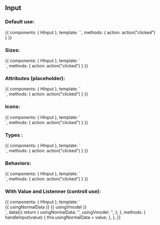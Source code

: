 
<Meta title="Design System/Atoms/Input" component={HInput} />

## Input

### Default use:

<Canvas>
  <Story name="Default use">
    {{
        components: { HInput },
        template: `<h-input type="text" />`,
        methods: { action: action("clicked") }
    }}
  </Story>
</Canvas>

### Sizes:

<Canvas>
  <Story name="Sizes">
    {{
        components: { HInput },
        template: `
        <div>
          <h-input type="text" size="small" placeholder="small" />
          <span />
          <h-input type="text" size="medium" placeholder="medium" />
        </div>
        `,
        methods: { action: action("clicked") }
    }}
  </Story>
</Canvas>

### Attributes (placeholder):

<Canvas>
  <Story name="Attributes">
    {{
        components: { HInput },
        template: `
        <div>
          <h-input type="text" placeholder="example1" />
        </div>
        `,
        methods: { action: action("clicked") }
    }}
  </Story>
</Canvas>

### Icons:

<Canvas>
  <Story name="Attributdsades">
    {{
        components: { HInput },
        template: `
        <div>
          <h-input type="text" icon="fas fa-user" />
          <h-input type="text" icon="fas fa-user" icon-color="success" />
        </div>
        `,
        methods: { action: action("clicked") }
    }}
  </Story>
</Canvas>

### Types :

<Canvas>
  <Story name="Types">
    {{
        components: { HInput },
        template: `
        <div>
          <h-input type="text" placeholder="example" />
          <h-input type="number" placeholder="1000" />
          <h-input type="date" />
        </div>
      `,
        methods: { action: action("clicked") }
    }}
  </Story>
</Canvas>

### Behaviors:

<Canvas>
  <Story name="Behaviors">
    {{
        components: { HInput },
        template: `
        <div>
          <h-input type="text" icon="fas fa-user" behavior="default" placeholder="default" />
          <h-input type="text" icon="fas fa-user" behavior="block" placeholder="block" />
        </div>
        `,
        methods: { action: action("clicked") }
    }}
  </Story>
</Canvas>

### With Value and Listenner (controll use):

<Canvas>
  <Story name="Value and Listenner">
    {{
        components: { HInput },
        template: `
        <div>
          <h-input type="text" :value="usingNormalData" @input="handleInput" placeholder="default" />
          {{ usingNormalData }}
          <h-input type="text" v-model="usingVmodel" placeholder="v-model" />
          {{ usingVmodel }}
        </div>
        `,
        data(){
          return {
            usingNormalData: '',
            usingVmodel: '',
          };
        },
        methods: {
          handleInput(value) {
            this.usingNormalData = value;
          },
        },
    }}
  </Story>
</Canvas>

<ArgsTable of={HInput} />
